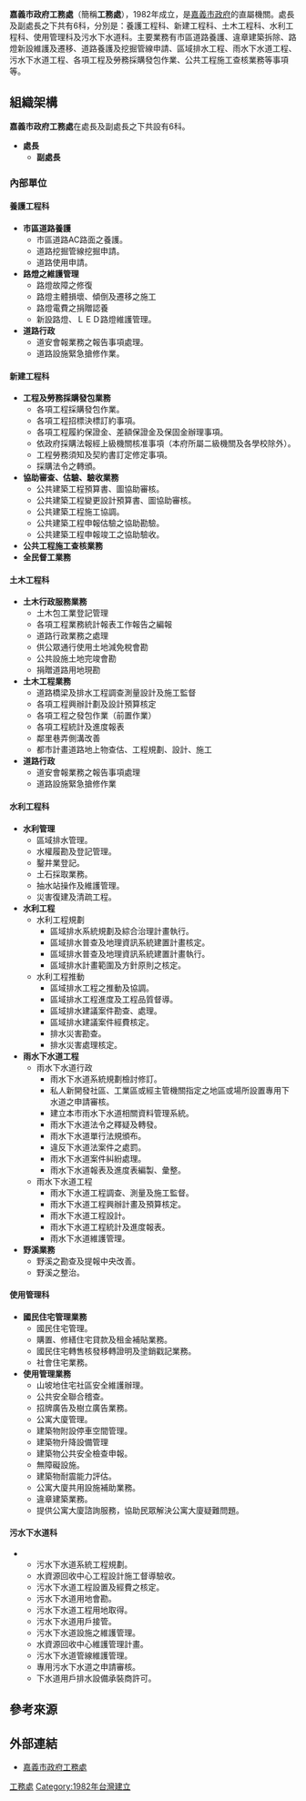 {{中華民國政府部門基礎資訊
|部門名稱        = 嘉義市政府工務處
|外文名稱        = Public Works Bureau, Chiayi City Government
|外文語言        = 英語
|部門標誌        = 
|代表圖像        = 
|代表圖像名稱    =  
|首長職銜        = 處長
|首長姓名        = 蘇文崎
|副首長職銜      = 副處長
|副首長姓名      = 盧本能
|副首長姓名二    = 
|副首長姓名三    = 
|副首長職銜二    = 
|副首長二姓名    = 
|副首長二姓名二  = 
|副首長二姓名三  = 
|秘書長職銜      = 
|秘書長姓名      = 
|秘書長姓名二    = 
|秘書長姓名三    = 
|副秘書長職銜    = 
|副秘書長姓名    = 
|副秘書長姓名二  = 
|副秘書長姓名三  = 
|任命者姓名      = 
|成立日期        = 1982年7月
|解散日期        = 
|所屬部門        = {{CYI-G}}
|組織編制        = 
|內部單位        = 6科
|附屬機關        =
|授權法源        = 
|員額任期        = 
|員額            = 
|年度預算額      =
|地址            = 60006[[嘉義市|嘉義市]][[東區_(嘉義市)|東區]]中山路199號
|電話            = +886 5 225-4321  
|網站            = https://work.chiayi.gov.tw/
|備註            = 
}}
'''嘉義市政府工務處'''（簡稱'''工務處'''），1982年成立，是[[嘉義市政府|嘉義市政府]]的直屬機關。處長及副處長之下共有6科，分別是：養護工程科、新建工程科、土木工程科、水利工程科、使用管理科及污水下水道科。主要業務有市區道路養護、違章建築拆除、路燈新設維護及遷移、道路養護及挖掘管線申請、區域排水工程、雨水下水道工程、污水下水道工程、各項工程及勞務採購發包作業、公共工程施工查核業務等事項等。

==組織架構==
'''嘉義市政府工務處'''在處長及副處長之下共設有6科。
*'''處長'''
**'''副處長'''
===內部單位===
====養護工程科====
*'''市區道路養護'''
**市區道路AC路面之養護。 　
**道路挖掘管線挖掘申請。
**道路使用申請。
*'''路燈之維護管理''' 　
**路燈故障之修復
**路燈主體損壞、傾倒及遷移之施工
**路燈電費之捐贈認養
**新設路燈、ＬＥＤ路燈維護管理。
*'''道路行政''' 　
**道安會報業務之報告事項處理。
**道路設施緊急搶修作業。


====新建工程科====
*'''工程及勞務採購發包業務'''
**各項工程採購發包作業。 　
**各項工程招標決標訂約事項。　
**各項工程履約保證金、差額保證金及保固金辦理事項。
**依政府採購法報經上級機關核准事項（本府所屬二級機關及各學校除外）。
**工程勞務須知及契約書訂定修定事項。
**採購法令之轉頒。
*'''協助審查、估驗、驗收業務'''
**公共建築工程預算書、圖協助審核。
**公共建築工程變更設計預算書、圖協助審核。
**公共建築工程施工協調。
**公共建築工程申報估驗之協助勘驗。
**公共建築工程申報竣工之協助驗收。
*'''公共工程施工查核業務'''
*'''全民督工業務'''


====土木工程科====
*'''土木行政服務業務'''
**土木包工業登記管理
**各項工程業務統計報表工作報告之編報
**道路行政業務之處理
**供公眾通行使用土地減免稅會勘
**公共設施土地完竣會勘
**捐贈道路用地現勘
*'''土木工程業務'''
**道路橋梁及排水工程調查測量設計及施工監督
**各項工程興辦計劃及設計預算核定
**各項工程之發包作業（前置作業） 　　　
**各項工程統計及進度報表
**鄰里巷弄側溝改善
**都市計畫道路地上物查估、工程規劃、設計、施工
*'''道路行政'''
**道安會報業務之報告事項處理
**道路設施緊急搶修作業


====水利工程科====
*'''水利管理'''
**區域排水管理。
**水權履勘及登記管理。
**鑿井業登記。
**土石採取業務。
**抽水站操作及維護管理。
**災害復建及清疏工程。
*'''水利工程'''
**水利工程規劃
***區域排水系統規劃及綜合治理計畫執行。
***區域排水普查及地理資訊系統建置計畫核定。
***區域排水普查及地理資訊系統建置計畫執行。
***區域排水計畫範圍及方針原則之核定。
**水利工程推動
***區域排水工程之推動及協調。
***區域排水工程進度及工程品質督導。
***區域排水建議案件勘查、處理。
***區域排水建議案件經費核定。
***排水災害勘查。
***排水災害處理核定。
*'''雨水下水道工程'''
**雨水下水道行政
***雨水下水道系統規劃檢討修訂。
***私人新開發社區、工業區或經主管機關指定之地區或場所設置專用下水道之申請審核。
***建立本市雨水下水道相關資料管理系統。
***雨水下水道法令之釋疑及轉發。
***雨水下水道單行法規頒布。
***違反下水道法案件之處罰。
***雨水下水道案件糾紛處理。
***雨水下水道報表及進度表編製、彙整。
**雨水下水道工程
***雨水下水道工程調查、測量及施工監督。
***雨水下水道工程興辦計畫及預算核定。
***雨水下水道工程設計。
***雨水下水道工程統計及進度報表。
***雨水下水道維護管理。
*'''野溪業務'''
**野溪之勘查及提報中央改善。
**野溪之整治。


====使用管理科====
*'''國民住宅管理業務'''
**國民住宅管理。
**購置、修繕住宅貸款及租金補貼業務。
**國民住宅轉售核發移轉證明及塗銷戳記業務。
**社會住宅業務。
*'''使用管理業務'''
**山坡地住宅社區安全維護辦理。
**公共安全聯合稽查。
**招牌廣告及樹立廣告業務。
**公寓大廈管理。
**建築物附設停車空間管理。
**建築物升降設備管理
**建築物公共安全檢查申報。
**無障礙設施。
**建築物耐震能力評估。
**公寓大廈共用設施補助業務。
**違章建築業務。
**提供公寓大廈諮詢服務，協助民眾解決公寓大廈疑難問題。


====污水下水道科====
**污水下水道系統工程規劃。
**水資源回收中心工程設計施工督導驗收。
**污水下水道工程設置及經費之核定。
**污水下水道用地會勘。
**污水下水道工程用地取得。
**污水下水道用戶接管。
**污水下水道設施之維護管理。
**水資源回收中心維護管理計畫。
**污水下水道管線維護管理。
**專用污水下水道之申請審核。
**下水道用戶排水設備承裝商許可。

== 參考來源 ==
{{reflist}}

==外部連結==
* [http://www.chiayi.gov.tw/web/work/index.asp 嘉義市政府工務處]{{Wayback|url=http://www.chiayi.gov.tw/web/work/index.asp |date=20200218124046 }}{{zh}}{{en}}
{{嘉義市政府所屬機關}}

[[Category:嘉義市政府|工務處]]
[[Category:1982年台灣建立|Category:1982年台灣建立]]